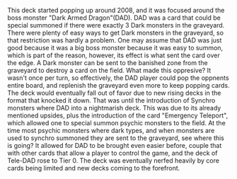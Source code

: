 This deck started popping up around 2008, and it was focused around
the boss monster "Dark Armed Dragon"(DAD). DAD was a card that could
be special summoned if there were exactly 3 Dark monsters in the 
graveyard. There were plenty of easy ways to get Dark monsters in
the graveyard, so that restriction was hardly a problem. One may
assume that DAD was just good because it was a big boss monster because
it was easy to summon, which is part of the reason, however, its 
effect is what sent the card over the edge. A Dark monster can be sent
to the banished zone from the graveyard to destroy a card on the field.
What made this oppresive? It wasn't once per turn, so effectively,
the DAD player could pop the oppnents entire board, and replenish
the graveyard even more to keep popping cards. The deck would
eventually fall out of favor due to new rising decks in the format
that knocked it down. That was until the introduction of Synchro monsters
where DAD into a nightmarish deck. This was due to its already mentioned
upsides, plus the introduction of the card "Emergency Teleport", which
allowed one to special summon psychic monsters to the field. At the
time most psychic monsters where dark types, and when monsters are
used to synchro summoned they are sent to the graveyard, see where
this is going? It allowed for DAD to be brought even easier before,
couple that with other cards that allow a player to control the game,
and the deck of Tele-DAD rose to Tier 0. The deck was eventually
nerfed heavily by core cards being limited and new decks coming
to the forefront. 